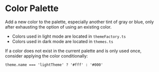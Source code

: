 
<Meta title="Core Styles/Color Palette" component={ColorPalette} />

# Color Palette

Add a new color to the palette, especially another tint of gray or blue, only after exhausting the option of using an existing color.

- Colors used in light mode are located in `themeFactory.ts`
- Colors used in dark mode are located in `themes.ts`

If a color does not exist in the current palette and is only used once, consider applying the color conditionally:

`theme.name === 'lightTheme' ? '#fff' : '#000'`

<Canvas>
  <Story name="Color Palette">
    <ColorPalette />
  </Story>
</Canvas>
